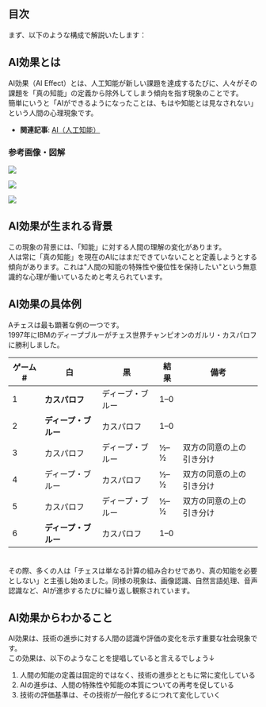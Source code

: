 ## 目次

まず、以下のような構成で解説いたします：

## AI効果とは
AI効果（AI Effect）とは、人工知能が新しい課題を達成するたびに、人々がその課題を「真の知能」の定義から除外してしまう傾向を指す現象のことです。  
簡単にいうと「AIができるようになったことは、もはや知能とは見なされない」という人間の心理現象です。

- **関連記事**: [AI（人工知能）](/posts/AI)

### 参考画像・図解

![](https://www.sbbit.jp/article/image/38019/l_bit202005201553322037.jpg)

![](https://image.itmedia.co.jp/ait/articles/2305/10/di-01.png)

![](https://resources.zero2one.jp/2022/11/ai_exp_380.jpg)

## AI効果が生まれる背景
この現象の背景には、「知能」に対する人間の理解の変化があります。  
人は常に「真の知能」を現在のAIにはまだできていないことと定義しようとする傾向があります。これは"人間の知能の特殊性や優位性を保持したい"という無意識的な心理が働いているためと考えられています。

## AI効果の具体例
Aチェスは最も顕著な例の一つです。  
1997年にIBMのディープブルーがチェス世界チャンピオンのガルリ・カスパロフに勝利しました。

| ゲーム # | 白                   | 黒               | 結果 | 備考                     |
| -------- | -------------------- | ---------------- | ---- | ------------------------ |
| 1        | **カスパロフ**       | ディープ・ブルー | 1–0  |                          |
| 2        | **ディープ・ブルー** | カスパロフ       | 1–0  |                          |
| 3        | カスパロフ           | ディープ・ブルー | ½–½  | 双方の同意の上の引き分け |
| 4        | ディープ・ブルー     | カスパロフ       | ½–½  | 双方の同意の上の引き分け |
| 5        | カスパロフ           | ディープ・ブルー | ½–½  | 双方の同意の上の引き分け |
| 6        | **ディープ・ブルー** | カスパロフ       | 1–0  |                          |
　  
その際、多くの人は「チェスは単なる計算の組み合わせであり、真の知能を必要としない」と主張し始めました。同様の現象は、画像認識、自然言語処理、音声認識など、AIが進歩するたびに繰り返し観察されています。

## AI効果からわかること
AI効果は、技術の進歩に対する人間の認識や評価の変化を示す重要な社会現象です。  
この効果は、以下のようなことを提唱していると言えるでしょう↓

1. 人間の知能の定義は固定的ではなく、技術の進歩とともに常に変化している
2. AIの進歩は、人間の特殊性や知能の本質についての再考を促している
3. 技術の評価基準は、その技術が一般化するにつれて変化していく
